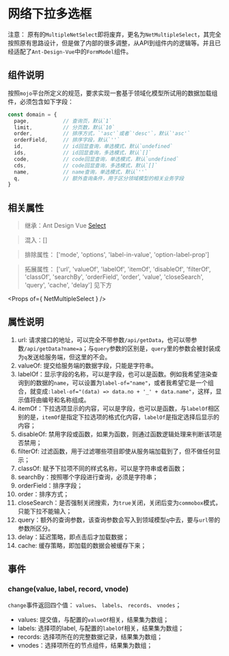 
<Meta title="组件库/Form表单/NetMultipleSelect网络下拉多选框（新）" />

# 网络下拉多选框

注意： 原有的`MultipleNetSelect`即将废弃，更名为`NetMultipleSelect`，其完全按照原有思路设计，但是做了内部的很多调整，从API到组件内的逻辑等。并且已经适配了`Ant-Design-Vue`中的`FormModel`组件。

## 组件说明

按照`mojo`平台所定义的规范，要求实现一套基于领域化模型所试用的数据加载组件，必须包含如下字段：

```javascript
const domain = {
  page,           // 查询页，默认`1`
  limit,          // 分页数，默认`10`
  order,          // 排序方式，`'asc'`或者`'desc'`，默认`'asc'`
  orderField,     // 排序字段，默认`''`
  id,             // id回显查询，单选模式，默认`undefined`
  ids,            // id回显查询，多选模式，默认`[]`
  code,           // code回显查询，单选模式，默认`undefined`
  cds,            // code回显查询，多选模式，默认`[]`
  name,           // name查询，单选模式，默认`''`
  q,              // 额外查询条件，用于区分领域模型的相关业务字段
}
```

## 相关属性

> 继承：Ant Design Vue [Select](https://www.antdv.com/components/select-cn/)

> 混入：[]

> 排除属性： ['mode', 'options', 'label-in-value', 'option-label-prop']

> 拓展属性： ['url', 'valueOf', 'labelOf', 'itemOf', 'disableOf', 'filterOf', 'classOf', 'searchBy', 'orderField', 'order', 'value', 'closeSearch', 'query', 'cache', 'delay'] 见下方

<Props of={ NetMultipleSelect } />

## 属性说明

1. url: 请求接口的地址，可以完全不带参数`/api/getData`，也可以带参数`/api/getData?name=a`；与`query`参数的区别是，`query`里的参数会被封装成为`q`发送给服务端，但这里的不会。
2. valueOf: 提交给服务端的数据字段，只能是字符串。
3. labelOf：显示字段的名称，可以是字段，也可以是函数。例如我希望渲染查询到的数据的`name`，可以设置为`label-of="name"`，或者我希望它是一个组合，就变成`:label-of="(data) => data.no + '_' + data.name"`，这样，显示值将由编号和名称组成。
4. itemOf：下拉选项显示的内容，可以是字段，也可以是函数，与`labelOf`相区别的是，`itemOf`是指定下拉选项的格式化内容，`labelOf`是指定选择后显示的内容；
5. disableOf: 禁用字段或函数，如果为函数，则通过函数逻辑处理来判断该项是否禁用；
6. filterOf: 过滤函数，用于过滤哪些项目即使从服务端加载到了，但不做任何显示；
7. classOf: 赋予下拉项不同的样式名称，可以是字符串或者函数；
8. searchBy：按照哪个字段进行查询，必须是字符串；
9. orderField：排序字段；
10. order：排序方式；
11. closeSearch：是否强制关闭搜索，为`true`关闭，关闭后变为`commobox`模式，只能下拉不能输入；
12. query：额外的查询参数，该查询参数会写入到领域模型`q`中去，要与`url`带的参数所区分。
13. delay：延迟策略，即点击后才加载数据；
14. cache: 缓存策略，即加载的数据会被缓存下来；


## 事件

### change(value, label, record, vnode)

`change`事件返回四个值： `values`、 `labels`、 `records`、 `vnodes`；

- values: 提交值，与配置的`valueOf`相关，结果集为数组；
- labels: 选择项的label, 与配置的`labelOf`相关，结果集为数组；
- records: 选择项所在的完整数据记录，结果集为数组；
- vnodes：选择项所在的节点组件，结果集为数组；
